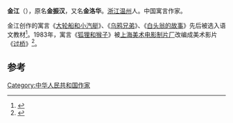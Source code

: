 {{Otheruses|金江 (消歧義)}}
'''金江'''（{{bd|1923年||2014年|2月24日|catIdx=Jin}}），原名'''金振汉'''，又名'''金洛华'''。[[浙江|浙江]][[温州|温州]]人。中国寓言作家。

金江创作的寓言《[[大轮船和小汽艇|大轮船和小汽艇]]》、《[[乌鸦兄弟|乌鸦兄弟]]》、《[[白头翁的故事|白头翁的故事]]》先后被选入语文教材<ref>{{cite news|title=中国寓言大师”金江去世 曾在温州多所学校任教|url=http://news.66wz.com/system/2014/02/28/104014979.shtml|accessdate=2014-02-28|newspaper=温州网|archive-date=2014-03-04|archive-url=https://web.archive.org/web/20140304180820/http://news.66wz.com/system/2014/02/28/104014979.shtml|dead-url=no}}</ref>。1983年，寓言《[[狐狸和猴子|狐狸和猴子]]》被[[上海美术电影制片厂|上海美术电影制片厂]]改编成美术影片《[[过桥|过桥]]》<ref>{{cite news|title=92岁“中国寓言大师”金江去世|url=http://www.wzrb.com.cn/article532057show.html|accessdate=2014-02-28|newspaper=温州都市网|archive-date=2014-03-04|archive-url=https://web.archive.org/web/20140304092450/http://www.wzrb.com.cn/article532057show.html|dead-url=no}}</ref>。

==参考==
{{reflist}}
[[Category:中华人民共和国作家|Category:中华人民共和国作家]]